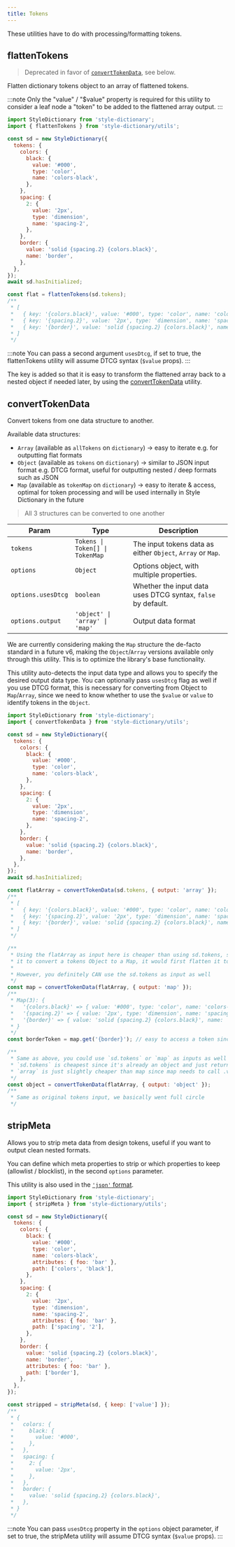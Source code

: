 ```yaml
---
title: Tokens
---
```



These utilities have to do with processing/formatting tokens.

## flattenTokens <Badge text="Deprecated" variant="danger" />

> Deprecated in favor of [`convertTokenData`](/reference/utils/tokens#converttokendata), see below.

Flatten dictionary tokens object to an array of flattened tokens.

:::note
Only the "value" / "$value" property is required for this utility to consider a leaf node a "token" to be added to the flattened array output.
:::

```javascript title="build-tokens.js"
import StyleDictionary from 'style-dictionary';
import { flattenTokens } from 'style-dictionary/utils';

const sd = new StyleDictionary({
  tokens: {
    colors: {
      black: {
        value: '#000',
        type: 'color',
        name: 'colors-black',
      },
    },
    spacing: {
      2: {
        value: '2px',
        type: 'dimension',
        name: 'spacing-2',
      },
    },
    border: {
      value: 'solid {spacing.2} {colors.black}',
      name: 'border',
    },
  },
});
await sd.hasInitialized;

const flat = flattenTokens(sd.tokens);
/**
 * [
 *   { key: '{colors.black}', value: '#000', type: 'color', name: 'colors-black' },
 *   { key: '{spacing.2}', value: '2px', type: 'dimension', name: 'spacing-2' },
 *   { key: '{border}', value: 'solid {spacing.2} {colors.black}', name: 'border' }
 * ]
 */
```

:::note
You can pass a second argument `usesDtcg`, if set to true, the flattenTokens utility will assume DTCG syntax (`$value` props).
:::

The key is added so that it is easy to transform the flattened array back to a nested object if needed later, by using the [convertTokenData](/reference/utils/tokens#converttokendata) utility.

## convertTokenData

Convert tokens from one data structure to another.

Available data structures:

- `Array` (available as `allTokens` on `dictionary`) -> easy to iterate e.g. for outputting flat formats
- `Object` (available as `tokens` on `dictionary`) -> similar to JSON input format e.g. DTCG format, useful for outputting nested / deep formats such as JSON
- `Map` (available as `tokenMap` on `dictionary`) -> easy to iterate & access, optimal for token processing and will be used internally in Style Dictionary in the future

> All 3 structures can be converted to one another

| Param              | Type                            | Description                                                  |
| ------------------ | ------------------------------- | ------------------------------------------------------------ |
| `tokens`           | `Tokens \| Token[] \| TokenMap` | The input tokens data as either `Object`, `Array` or `Map`.  |
| `options`          | `Object`                        | Options object, with multiple properties.                    |
| `options.usesDtcg` | `boolean`                       | Whether the input data uses DTCG syntax, `false` by default. |
| `options.output`   | `'object' \| 'array' \| 'map'`  | Output data format                                           |

We are currently considering making the `Map` structure the de-facto standard in a future v6, making the `Object`/`Array` versions available only through this utility. This is to optimize the library's base functionality.

This utility auto-detects the input data type and allows you to specify the desired output data type.
You can optionally pass `usesDtcg` flag as well if you use DTCG format, this is necessary for converting from Object to `Map`/`Array`, since we need to know whether to use the `$value` or `value` to identify tokens in the `Object`.

```javascript title="build-tokens.js"
import StyleDictionary from 'style-dictionary';
import { convertTokenData } from 'style-dictionary/utils';

const sd = new StyleDictionary({
  tokens: {
    colors: {
      black: {
        value: '#000',
        type: 'color',
        name: 'colors-black',
      },
    },
    spacing: {
      2: {
        value: '2px',
        type: 'dimension',
        name: 'spacing-2',
      },
    },
    border: {
      value: 'solid {spacing.2} {colors.black}',
      name: 'border',
    },
  },
});
await sd.hasInitialized;

const flatArray = convertTokenData(sd.tokens, { output: 'array' });
/**
 * [
 *   { key: '{colors.black}', value: '#000', type: 'color', name: 'colors-black' },
 *   { key: '{spacing.2}', value: '2px', type: 'dimension', name: 'spacing-2' },
 *   { key: '{border}', value: 'solid {spacing.2} {colors.black}', name: 'border' }
 * ]
 */

/**
 * Using the flatArray as input here is cheaper than using sd.tokens, since in order for
 * it to convert a tokens Object to a Map, it would first flatten it to an Array.
 *
 * However, you definitely CAN use the sd.tokens as input as well
 */
const map = convertTokenData(flatArray, { output: 'map' });
/**
 * Map(3): {
 *   '{colors.black}' => { value: '#000', type: 'color', name: 'colors-black' },
 *   '{spacing.2}' => { value: '2px', type: 'dimension', name: 'spacing-2' },
 *   '{border}' => { value: 'solid {spacing.2} {colors.black}', name: 'border' }
 * }
 */
const borderToken = map.get('{border}'); // easy to access a token since it's keyed

/**
 * Same as above, you could use `sd.tokens` or `map` as inputs as well
 * `sd.tokens` is cheapest since it's already an object and just returns it, no conversion happens
 * `array` is just slightly cheaper than map since map needs to call .values() Iterator to iterate
 */
const object = convertTokenData(flatArray, { output: 'object' });
/**
 * Same as original tokens input, we basically went full circle
 */
```

## stripMeta

Allows you to strip meta data from design tokens, useful if you want to output clean nested formats.

You can define which meta properties to strip or which properties to keep (allowlist / blocklist), in the second `options` parameter.

This utility is also used in the [`'json'` format](/reference/hooks/formats/predefined#json).

```javascript title="build-tokens.js"
import StyleDictionary from 'style-dictionary';
import { stripMeta } from 'style-dictionary/utils';

const sd = new StyleDictionary({
  tokens: {
    colors: {
      black: {
        value: '#000',
        type: 'color',
        name: 'colors-black',
        attributes: { foo: 'bar' },
        path: ['colors', 'black'],
      },
    },
    spacing: {
      2: {
        value: '2px',
        type: 'dimension',
        name: 'spacing-2',
        attributes: { foo: 'bar' },
        path: ['spacing', '2'],
      },
    },
    border: {
      value: 'solid {spacing.2} {colors.black}',
      name: 'border',
      attributes: { foo: 'bar' },
      path: ['border'],
    },
  },
});

const stripped = stripMeta(sd, { keep: ['value'] });
/**
 * {
 *   colors: {
 *     black: {
 *       value: '#000',
 *     },
 *   },
 *   spacing: {
 *     2: {
 *       value: '2px',
 *     },
 *   },
 *   border: {
 *     value: 'solid {spacing.2} {colors.black}',
 *   },
 * }
 */
```

:::note
You can pass `usesDtcg` property in the `options` object parameter, if set to true, the stripMeta utility will assume DTCG syntax (`$value` props).
:::
